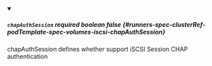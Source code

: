 
<details className="config-field" data-expandable="false" open>
<summary>

##### `chapAuthSession` <span className="config-field-required" data-required="false">required</span> <span className="config-field-type">boolean</span> <span className="config-field-default">false</span> <span className="config-field-enum"></span> {#runners-spec-clusterRef-podTemplate-spec-volumes-iscsi-chapAuthSession}

chapAuthSession defines whether support iSCSI Session CHAP authentication

</summary>



</details>
